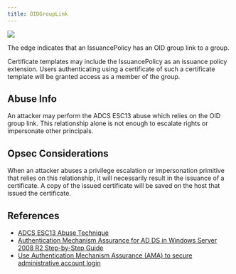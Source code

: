 ```yaml
---
title: OIDGroupLink
---
```

<img noZoom src="/assets/enterprise-AND-community-edition-pill-tag.svg"/> 


The edge indicates that an IssuancePolicy has an OID group link to a group.

Certificate templates may include the IssuancePolicy as an issuance policy extension. Users authenticating using a certificate of such a certificate template will be granted access as a member of the group.

Abuse Info
-----------

An attacker may perform the ADCS ESC13 abuse which relies on the OID group link. This relationship alone is not enough to escalate rights or impersonate other principals.

Opsec Considerations
---------------------

When an attacker abuses a privilege escalation or impersonation primitive that relies on this relationship, it will necessarily result in the issuance of a certificate. A copy of the issued certificate will be saved on the host that issued the certificate.

References
----------

* [ADCS ESC13 Abuse Technique](https://posts.specterops.io/adcs-esc13-abuse-technique-fda4272fbd53)
* [Authentication Mechanism Assurance for AD DS in Windows Server 2008 R2 Step-by-Step Guide](https://learn.microsoft.com/en-us/previous-versions/windows/it-pro/windows-server-2008-R2-and-2008/dd378897(v=ws.10)?redirectedfrom=MSDN)
* [Use Authentication Mechanism Assurance (AMA) to secure administrative account login](https://www.gradenegger.eu/en/using-authentication-mechanism-assurance-ama-to-secure-the-login-of-administrative-accounts/)
